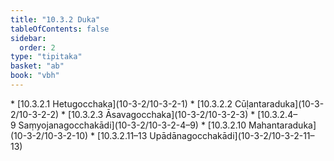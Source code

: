 ```yaml
---
title: "10.3.2 Duka"
tableOfContents: false
sidebar:
  order: 2
type: "tipitaka"
basket: "ab"
book: "vbh"
---
```



<DynamicBreadcrumb />



<TableOfContents book="vbh" section="10.3.2">
* [10.3.2.1 Hetugocchaka](10-3-2/10-3-2-1)
* [10.3.2.2 Cūḷantaraduka](10-3-2/10-3-2-2)
* [10.3.2.3 Āsavagocchaka](10-3-2/10-3-2-3)
* [10.3.2.4–9 Saṃyojanagocchakādi](10-3-2/10-3-2-4–9)
* [10.3.2.10 Mahantaraduka](10-3-2/10-3-2-10)
* [10.3.2.11–13 Upādānagocchakādi](10-3-2/10-3-2-11–13)
</TableOfContents>